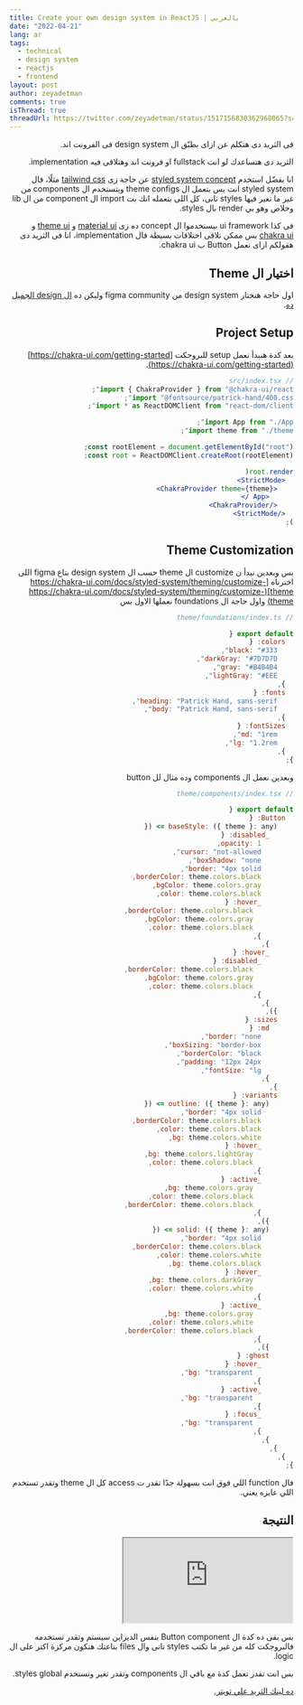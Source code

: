 ```yaml
---
title: Create your own design system in ReactJS | بالعربي
date: "2022-04-21"
lang: ar
tags:
  - technical
  - design system
  - reactjs
  - frontend
layout: post
author: zeyadetman
comments: true
isThread: true
threadUrl: https://twitter.com/zeyadetman/status/1517156830362968065?s=20&t=TAv41PZY8OObKrk06PJ3Vw
---
```


<div dir="rtl">
فى الثريد دى هتكلم عن ازاى بطبّق ال design system فى الفرونت اند.

الثريد دى هتساعدك لو انت fullstack او فرونت اند وهتلاقى فيه implementation.

انا بفضّل استخدم [styled system concept](https://styled-system.com/) عن حاجة زى [tailwind css](https://tailwindcss.com/) مثلًا، فال styled system انت بس بتعمل ال theme configs وبتستخدم ال components من غير ما تغير فيها styles تانى، كل اللى بتعمله انك بت import ال component من ال lib وخلاص وهو بي render بال styles.

فى كذا ui framework بيستخدموا ال concept ده زى [material ui](https://mui.com/) و [theme ui](https://theme-ui.com/) و [chakra ui](https://chakra-ui.com/) بس ممكن تلاقى اختلافات بسيطة فال implementation، انا فى الثريد دى هقولكم ازاى نعمل Button ب chakra ui.

## اختيار ال Theme

اول حاجة هنختار design system من figma community وليكن ده [ال design الجميل ده](https://www.figma.com/community/file/1075811850250564922).

## Project Setup

بعد كدة هنبدأ نعمل setup للبروجكت [https://chakra-ui.com/getting-started](https://chakra-ui.com/getting-started).

```jsx
// src/index.tsx
import { ChakraProvider } from "@chakra-ui/react";
import "@fontsource/patrick-hand/400.css";
import * as ReactDOMClient from "react-dom/client";

import App from "./App";
import theme from "./theme";

const rootElement = document.getElementById("root");
const root = ReactDOMClient.createRoot(rootElement);

root.render(
  <StrictMode>
    <ChakraProvider theme={theme}>
      <App />
    </ChakraProvider>
  </StrictMode>
);
```

## Theme Customization

بس وبعدين نبدأ ن customize ال theme حسب ال design system بتاع figma اللى اخترناه [https://chakra-ui.com/docs/styled-system/theming/customize-theme](https://chakra-ui.com/docs/styled-system/theming/customize-theme) واول حاجة ال foundations نعملها الاول بس

```jsx
// theme/foundations/index.ts

export default {
  colors: {
    black: "#333",
    darkGray: "#7D7D7D",
    gray: "#B4B4B4",
    lightGray: "#EEE",
  },
  fonts: {
    heading: "Patrick Hand, sans-serif",
    body: "Patrick Hand, sans-serif",
  },
  fontSizes: {
    md: "1rem",
    lg: "1.2rem",
  },
};
```

وبعدين نعمل ال components وده مثال لل button

```jsx
// theme/components/index.tsx

export default {
  Button: {
    baseStyle: ({ theme }: any) => ({
      _disabled: {
        opacity: 1,
        cursor: "not-allowed",
        boxShadow: "none",
        border: "4px solid",
        borderColor: theme.colors.black,
        bgColor: theme.colors.gray,
        color: theme.colors.black,
        _hover: {
          borderColor: theme.colors.black,
          bgColor: theme.colors.gray,
          color: theme.colors.black,
        },
      },
      _hover: {
        _disabled: {
          borderColor: theme.colors.black,
          bgColor: theme.colors.gray,
          color: theme.colors.black,
        },
      },
    }),
    sizes: {
      md: {
        border: "none",
        boxSizing: "border-box",
        borderColor: "black",
        padding: "12px 24px",
        fontSize: "lg",
      },
    },
    variants: {
      outline: ({ theme }: any) => ({
        border: "4px solid",
        borderColor: theme.colors.black,
        color: theme.colors.black,
        bg: theme.colors.white,
        _hover: {
          bg: theme.colors.lightGray,
          color: theme.colors.black,
        },
        _active: {
          bg: theme.colors.gray,
          color: theme.colors.black,
          borderColor: theme.colors.black,
        },
      }),
      solid: ({ theme }: any) => ({
        border: "4px solid",
        borderColor: theme.colors.black,
        color: theme.colors.white,
        bg: theme.colors.black,
        _hover: {
          bg: theme.colors.darkGray,
          color: theme.colors.white,
        },
        _active: {
          bg: theme.colors.gray,
          color: theme.colors.white,
          borderColor: theme.colors.black,
        },
      }),
      ghost: {
        _hover: {
          bg: "transparent",
        },
        _active: {
          bg: "transparent",
        },
        _focus: {
          bg: "transparent",
        },
      },
    },
  },
};
```

فال function اللي فوق انت بسهولة جدًا تقدر ت access كل ال theme وتقدر تستخدم اللي عايزه يعني.

## النتيجة

<iframe
  src="https://codesandbox.io/embed/design-system-7g4s85?fontsize=14&hidenavigation=1&theme=dark&view=preview"
  style={{
    width: "100%",
    height: "500px",
    margin: "5px auto",
    border: 0,
    borderRadius: "4px",
    overflow: "hidden",
  }}
  title="design-system"
  allow=""
  sandbox="allow-forms  allow-same-origin allow-scripts"
></iframe>

بس بقى ده كدة ال Button component بنفس الديزاين سيستم وتقدر تستخدمه فالبروجكت كله من غير ما تكتب styles تانى وال files بتاعتك هتكون مركزة اكتر على ال logic.

بس انت تقدر تعمل كدة مع باقي ال components وتقدر تغير وتستخدم styles global.

[ده لينك الثريد علي تويتر.](https://twitter.com/zeyadetman/status/1517156830362968065?s=20&t=TAv41PZY8OObKrk06PJ3Vw)

</div>
